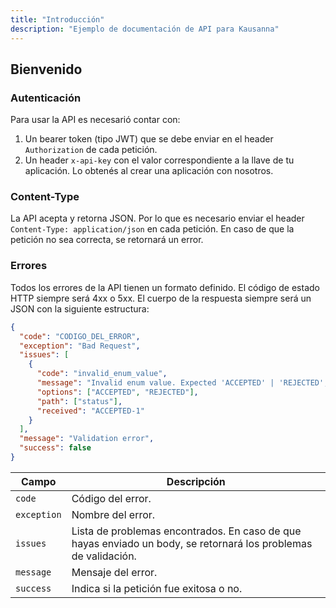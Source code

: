 ```yaml
---
title: "Introducción"
description: "Ejemplo de documentación de API para Kausanna"
---
```


## Bienvenido

### Autenticación

Para usar la API es necesarió contar con:

1. Un bearer token (tipo JWT) que se debe enviar en el header `Authorization` de cada petición.
2. Un header `x-api-key` con el valor correspondiente a la llave de tu aplicación. Lo obtenés al crear una aplicación con nosotros.

### Content-Type

La API acepta y retorna JSON. Por lo que es necesario enviar el header `Content-Type: application/json` en cada petición.
En caso de que la petición no sea correcta, se retornará un error.

### Errores

Todos los errores de la API tienen un formato definido. El código de estado HTTP siempre será 4xx o 5xx. El cuerpo de la respuesta siempre será un JSON con la siguiente estructura:

```json
{
  "code": "CODIGO_DEL_ERROR",
  "exception": "Bad Request",
  "issues": [
    {
      "code": "invalid_enum_value",
      "message": "Invalid enum value. Expected 'ACCEPTED' | 'REJECTED', received 'ACCEPTED-1'",
      "options": ["ACCEPTED", "REJECTED"],
      "path": ["status"],
      "received": "ACCEPTED-1"
    }
  ],
  "message": "Validation error",
  "success": false
}
```

| Campo       | Descripción                                                                                                     |
| ----------- | --------------------------------------------------------------------------------------------------------------- |
| `code`      | Código del error.                                                                                               |
| `exception` | Nombre del error.                                                                                               |
| `issues`    | Lista de problemas encontrados. En caso de que hayas enviado un body, se retornará los problemas de validación. |
| `message`   | Mensaje del error.                                                                                              |
| `success`   | Indica si la petición fue exitosa o no.                                                                         |
